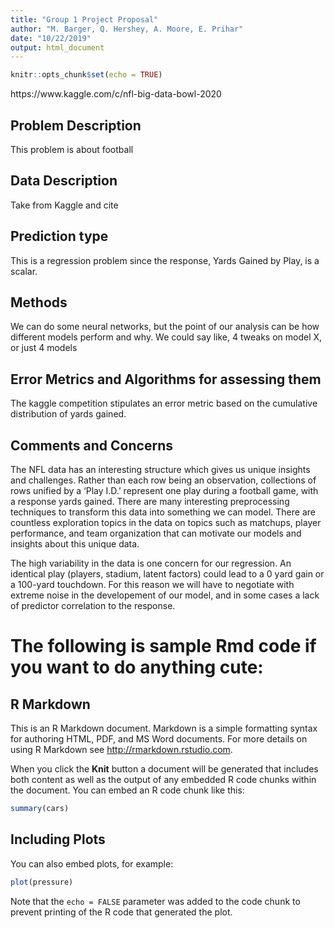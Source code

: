 ```yaml
---
title: "Group 1 Project Proposal"
author: "M. Barger, Q. Hershey, A. Moore, E. Prihar"
date: "10/22/2019"
output: html_document
---
```


```r
knitr::opts_chunk$set(echo = TRUE)
```

https://www.kaggle.com/c/nfl-big-data-bowl-2020

## Problem Description
This problem is about football

## Data Description
Take from Kaggle and cite

## Prediction type
This is a regression problem since the response, Yards Gained by Play, is a scalar.

## Methods
We can do some neural networks, but the point of our analysis can be how different models perform and why. We could say like, 4 tweaks on model X, or just 4 models

## Error Metrics and Algorithms for assessing them
The kaggle competition stipulates an error metric based on the cumulative distribution of yards gained.

## Comments and Concerns
The NFL data has an interesting structure which gives us unique insights and challenges. Rather than each row being an observation, collections of rows unified by a 'Play I.D.' represent one play during a football game, with a response yards gained. There are many interesting preprocessing techniques to transform this data into something we can model. There are countless exploration topics in the data on topics such as matchups, player performance, and team organization that can motivate our models and insights about this unique data.

The high variability in the data is one concern for our regression. An identical play (players, stadium, latent factors) could lead to a 0 yard gain or a 100-yard touchdown. For this reason we will have to negotiate with extreme noise in the developement of our model, and in some cases a lack of predictor correlation to the response.

# The following is sample Rmd code if you want to do anything cute:

## R Markdown

This is an R Markdown document. Markdown is a simple formatting syntax for authoring HTML, PDF, and MS Word documents. For more details on using R Markdown see <http://rmarkdown.rstudio.com>.

When you click the **Knit** button a document will be generated that includes both content as well as the output of any embedded R code chunks within the document. You can embed an R code chunk like this:

```r
summary(cars)
```

## Including Plots

You can also embed plots, for example:

```r
plot(pressure)
```

Note that the `echo = FALSE` parameter was added to the code chunk to prevent printing of the R code that generated the plot.
